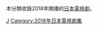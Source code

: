 本分類收錄2018年開播的[[日本|日本]][[電視劇|電視劇]]。

{{year by category
|m=2
|c=0
|d=1
|y=8
|cat=開播的日本電視劇集
|sortkey=日本電視劇集
|parent=各年開播的日本電視劇集
|subcat=2018年日本電視劇集
}}


[[Category:2018年開播的電視劇|J]]
[[Category:2018年日本電視劇集|Category:2018年日本電視劇集]]